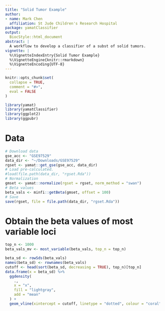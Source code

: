 ```yaml
---
title: "Solid Tumor Example"
author:
- name: Mark Chen
  affiliation: St Jude Children's Research Hospital
package: yamatClassifier
output:
  BiocStyle::html_document
abstract: |
  A workflow to develop a classifier of a subst of solid tumors.
vignette: |
  %\VignetteIndexEntry{Solid Tumor Example}
  %\VignetteEngine{knitr::rmarkdown}
  %\VignetteEncoding{UTF-8}
---
```


```r
knitr::opts_chunk$set(
  collapse = TRUE,
  comment = "#>",
  eval = FALSE
)
```

```r
library(yamat)
library(yamatClassifier)
library(ggplot2)
library(ggpubr)
```


# Data

```r
# Download data
gse_acc <- "GSE97529"
data_dir <- "~/Downloads/GSE97529"
rgset <- yamat::get_gse(gse_acc, data_dir)
# Load pre-calculated.
#load(file.path(data_dir, "rgset.Rda"))
# Normalization
gmset <- yamat::normalize(rgset = rgset, norm_method = "swan")
# Beta values
beta_vals <- minfi::getBeta(gmset, offset = 100)
# Save
save(rgset, file = file.path(data_dir, "rgset.Rda"))
```

# Obtain the beta values of most variable loci

```r
top_n <- 1000
beta_vals_mv <- most_variable(beta_vals, top_n = top_n)
```

```r
beta_sd <- rowSds(beta_vals)
names(beta_sd) <- rownames(beta_vals)
cutoff <- head(sort(beta_sd, decreasing = TRUE), top_n)[top_n]
data.frame(x = beta_sd) %>%
  ggdensity(
    .,
    x = "x",
    fill = "lightgray",
    add = "mean"
  ) + 
  geom_vline(xintercept = cutoff, linetype = "dotted", colour = "coral")
```


